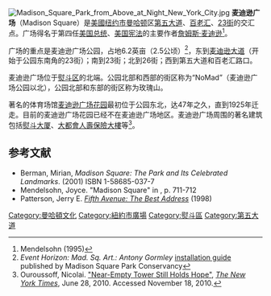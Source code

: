 {{Otheruses|麦迪逊}}
{{coord|40.742054|N|73.987984|W|display=title}}
[[File:Madison_Square_Park_from_Above_at_Night_New_York_City.jpg|thumb]]
'''麦迪逊广场'''（Madison Square）是[[美國|美國]][[纽约市|纽约市]][[曼哈顿|曼哈顿]]区[[第五大道|第五大道]]、[[百老汇|百老汇]]、[[23街|23街]]的交汇点。广场得名于第四任[[美国总统|美国总统]]、[[美国宪法|美国宪法]]的主要作者[[詹姆斯·麦迪逊|詹姆斯·麦迪逊]]<ref name="Citycyclopedia">Mendelsohn (1995)</ref>。

广场的重点是麦迪逊广场公园，占地6.2英亩（2.5公顷）<ref>''Event Horizon: Mad. Sq. Art.: Antony Gormley'' [http://eventhorizonnewyork.org installation guide] {{Wayback|url=http://eventhorizonnewyork.org/ |date=20200411010503 }} published by Madison Square Park Conservancy</ref>，东到[[麦迪逊大道|麦迪逊大道]]（开始于公园东南角的23街）；南到23街；北到26街；西到第五大道和百老汇路口。  

麦迪逊广场位于[[熨斗区|熨斗区]]的北端。公园北部和西部的街区称为“NoMad”（麦迪逊广场公园以北），公园北部和东部的街区称为玫瑰山。

著名的体育场馆[[麦迪逊广场花园|麦迪逊广场花园]]最初位于公园东北，达47年之久，直到1925年迁走。目前的麦迪逊广场花园已经不在麦迪逊广场地区。麦迪逊广场周围的著名建筑包括[[熨斗大厦|熨斗大厦]]、[[大都會人壽保險大樓|大都會人壽保險大樓]]等<ref>Ouroussoff, Nicolai. [http://www.nytimes.com/2010/06/29/arts/design/29madison.html "Near-Empty Tower Still Holds Hope"], ''[[The_New_York_Times|The New York Times]]'', June 28, 2010. Accessed November 18, 2010.</ref>。

==参考文献==
{{reflist}}
*Berman, Mirian, ''Madison Square: The Park and Its Celebrated Landmarks''. (2001) ISBN 1-58685-037-7
*Mendelsohn, Joyce. "Madison Square" in {{cite enc-nyc}}, p. 711-712
*Patterson, Jerry E. ''[http://www.thecityreview.com/bookfif.html Fifth Avenue: The Best Address]'' (1998)
{{Commonscat|Madison Square|麦迪逊广场}}

[[Category:曼哈頓文化|Category:曼哈頓文化]]
[[Category:紐約市廣場|Category:紐約市廣場]]
[[Category:熨斗區|Category:熨斗區]]
[[Category:第五大道|Category:第五大道]]